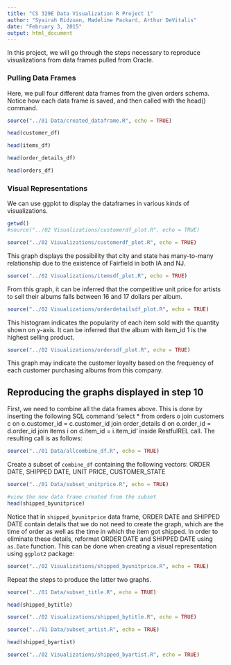 ```yaml
---
title: "CS 329E Data Visualization R Project 1"
author: "Syairah Ridzuan, Madeline Packard, Arthur DeVitalis"
date: "February 3, 2015"
output: html_document
---
```



In this project, we will go through the steps necessary to reproduce visualizations from data frames pulled from Oracle.

### Pulling Data Frames
Here, we pull four different data frames from the given orders schema. Notice how each data frame is saved, and then called with the head() command.

```r
source("../01 Data/created_dataframe.R", echo = TRUE)
```

```r
head(customer_df)
```

```r
head(items_df)
```

```r
head(order_details_df)
```

```r
head(orders_df)
```

### Visual Representations
We can use ggplot to display the dataframes in various kinds of visualizations. 

```r
getwd()
#source("../02 Visualizations/customerdf_plot.R", echo = TRUE)
```

```r
source("../02 Visualizations/customerdf_plot.R", echo = TRUE)
```

This graph displays the possibility that city and state has many-to-many relationship due to the existence of Fairfield in both IA and NJ.  

```r
source("../02 Visualizations/itemsdf_plot.R", echo = TRUE)
```

From this graph, it can be inferred that the competitive unit price for artists to sell their albums falls between 16 and 17 dollars per album.

```r
source("../02 Visualizations/orderdetailsdf_plot.R", echo = TRUE)
```

This histogram indicates the popularity of each item sold with the quantity shown on y-axis. It can be inferred that the album with item_id 1 is the highest selling product.

```r
source("../02 Visualizations/ordersdf_plot.R", echo = TRUE)
```

This graph may indicate the customer loyalty based on the frequency of each customer purchasing albums from this company.


## Reproducing the graphs displayed in step 10

First, we need to combine all the data frames above. This is done by inserting the following SQL command 'select * from orders o join customers c on o.customer_id = c.customer_id join order_details d on o.order_id = d.order_id join items i on d.item_id = i.item_id' inside RestfulREL call. The resulting call is as follows:
  
```r
source("../01 Data/allcombine_df.R", echo = TRUE)
```

Create a subset of `combine_df` containing the following vectors: ORDER DATE, SHIPPED DATE, UNIT PRICE, CUSTOMER_STATE
```r
source("../01 Data/subset_unitprice.R", echo = TRUE)
```

```r
#view the new data frame created from the subset
head(shipped_byunitprice)
```

Notice that in `shipped_byunitprice` data frame, ORDER DATE and SHIPPED DATE contain details that we do not need to create the graph, which are the time of order as well as the time in which the item got shipped. In order to eliminate these details, reformat ORDER DATE and SHIPPED DATE using `as.Date` function. This can be done when creating a visual representation using `ggplot2` package:

```r
source("../02 Visualizations/shipped_byunitprice.R", echo = TRUE)
```

Repeat the steps to produce the latter two graphs.

```r
source("../01 Data/subset_title.R", echo = TRUE)
```

```r
head(shipped_bytitle)
```

```r
source("../02 Visualizations/shipped_bytitle.R", echo = TRUE)
```

```r
source("../01 Data/subset_artist.R", echo = TRUE)
```

```r
head(shipped_byartist)
```

```r
source("../02 Visualizations/shipped_byartist.R", echo = TRUE)
```







